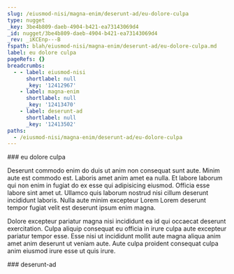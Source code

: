 ```yaml
---
slug: /eiusmod-nisi/magna-enim/deserunt-ad/eu-dolore-culpa
type: nugget
_key: 3be4b809-daeb-4904-b421-ea73143069d4
_id: nugget/3be4b809-daeb-4904-b421-ea73143069d4
_rev: _iKCEnp---B
fspath: blah/eiusmod-nisi/magna-enim/deserunt-ad/eu-dolore-culpa.md
label: eu dolore culpa
pageRefs: {}
breadcrumbs:
  - - label: eiusmod-nisi
      shortlabel: null
      _key: '12412967'
    - label: magna-enim
      shortlabel: null
      _key: '12413470'
    - label: deserunt-ad
      shortlabel: null
      _key: '12413502'
paths:
  - /eiusmod-nisi/magna-enim/deserunt-ad/eu-dolore-culpa
---
```


<NuggetArea>
<Nugget slug="/eiusmod-nisi/magna-enim/deserunt-ad/eu-dolore-culpa" type="nugget" _key="3be4b809-daeb-4904-b421-ea73143069d4" _id="nugget/3be4b809-daeb-4904-b421-ea73143069d4" _rev="_iKCEnp---B" fspath="blah/eiusmod-nisi/magna-enim/deserunt-ad/eu-dolore-culpa.md" label="eu dolore culpa" paths="/eiusmod-nisi/magna-enim/deserunt-ad/eu-dolore-culpa">
<NuggetBody>
### eu dolore culpa

Deserunt commodo enim do duis ut anim non consequat sunt aute. Minim aute est commodo est. Laboris amet anim amet ea nulla. Et labore laborum qui non enim in fugiat do ex esse qui adipisicing eiusmod. Officia esse labore sint amet ut. Ullamco quis laborum nostrud nisi cillum deserunt incididunt laboris. Nulla aute minim excepteur Lorem Lorem deserunt tempor fugiat velit est deserunt ipsum enim magna.

Dolore excepteur pariatur magna nisi incididunt ea id qui occaecat deserunt exercitation. Culpa aliquip consequat eu officia in irure culpa aute excepteur pariatur tempor esse. Esse nisi ut incididunt mollit aute magna aliqua anim amet anim deserunt ut veniam aute. Aute culpa proident consequat culpa anim eiusmod irure esse ut quis irure.

</NuggetBody>
<Breadcrumbs>
<Crumbs>
<Crumb _key="12412967" label="eiusmod-nisi" /><Crumb _key="12413470" label="magna-enim" /><Crumb _key="12413502" label="deserunt-ad" />
</Crumbs>
</Breadcrumbs>
</Nugget>

<NuggetsInbound>
</NuggetsInbound>
<NuggetsOutbound>
</NuggetsOutbound>
</NuggetArea>
<PassagesInbound>
<Passage direction="inbound" type="passage" _key="12413502" _id="passage/12413502" _rev="_iKCEnp---_" label="deserunt-ad" passage="deserunt-ad" fspath="blah/eiusmod-nisi/magna-enim/deserunt-ad" paths="/eiusmod-nisi/magna-enim/deserunt-ad" slug="/eiusmod-nisi/magna-enim/deserunt-ad">
<NuggetBody>
### deserunt-ad

</NuggetBody>
<Breadcrumbs>
<Crumbs>
<Crumb _key="12412967" label="eiusmod-nisi" /><Crumb _key="12413470" label="magna-enim" />
</Crumbs>
</Breadcrumbs>
</Passage>

</PassagesInbound>
<PassagesOutbound>
</PassagesOutbound>